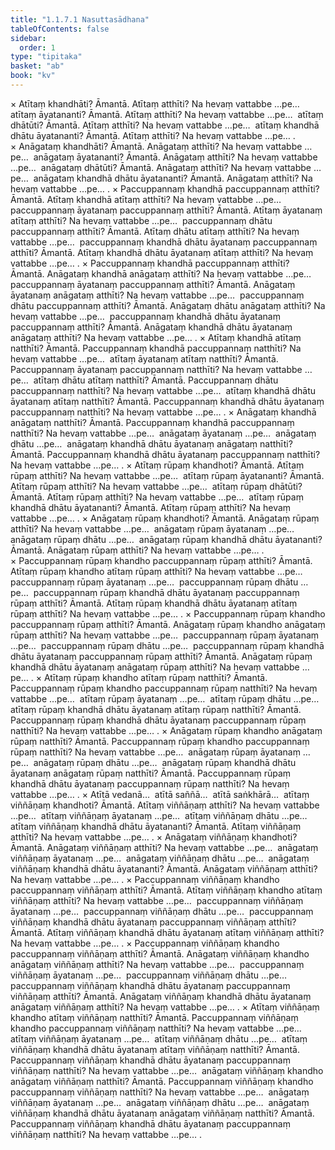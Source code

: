 ```yaml
---
title: "1.1.7.1 Nasuttasādhana"
tableOfContents: false
sidebar:
  order: 1
type: "tipitaka"
basket: "ab"
book: "kv"
---
```



<DynamicBreadcrumb />

<Division number="297" book="kv">

<Paragraph number="725" book="kv">
× Atītaṃ khandhāti? Āmantā. Atītaṃ atthīti? Na hevaṃ vattabbe …pe…  atītaṃ āyatananti? Āmantā. Atītaṃ atthīti? Na hevaṃ vattabbe …pe…  atītaṃ dhātūti? Āmantā. Atītaṃ atthīti? Na hevaṃ vattabbe …pe…  atītaṃ khandhā dhātu āyatananti? Āmantā. Atītaṃ atthīti? Na hevaṃ vattabbe …pe… .
</Paragraph>

<Paragraph number="726" book="kv">
× Anāgataṃ khandhāti? Āmantā. Anāgataṃ atthīti? Na hevaṃ vattabbe …pe…  anāgataṃ āyatananti? Āmantā. Anāgataṃ atthīti? Na hevaṃ vattabbe …pe…  anāgataṃ dhātūti? Āmantā. Anāgataṃ atthīti? Na hevaṃ vattabbe …pe…  anāgataṃ khandhā dhātu āyatananti? Āmantā. Anāgataṃ atthīti? Na hevaṃ vattabbe …pe… .
</Paragraph>

<Paragraph number="727" book="kv">
× Paccuppannaṃ khandhā paccuppannaṃ atthīti? Āmantā. Atītaṃ khandhā atītaṃ atthīti? Na hevaṃ vattabbe …pe…  paccuppannaṃ āyatanaṃ paccuppannaṃ atthīti? Āmantā. Atītaṃ āyatanaṃ atītaṃ atthīti? Na hevaṃ vattabbe …pe…  paccuppannaṃ dhātu paccuppannaṃ atthīti? Āmantā. Atītaṃ dhātu atītaṃ atthīti? Na hevaṃ vattabbe …pe…  paccuppannaṃ khandhā dhātu āyatanaṃ paccuppannaṃ atthīti? Āmantā. Atītaṃ khandhā dhātu āyatanaṃ atītaṃ atthīti? Na hevaṃ vattabbe …pe… .
</Paragraph>

<Paragraph number="728" book="kv">
× Paccuppannaṃ khandhā paccuppannaṃ atthīti? Āmantā. Anāgataṃ khandhā anāgataṃ atthīti? Na hevaṃ vattabbe …pe…  paccuppannaṃ āyatanaṃ paccuppannaṃ atthīti? Āmantā. Anāgataṃ āyatanaṃ anāgataṃ atthīti? Na hevaṃ vattabbe …pe…  paccuppannaṃ dhātu paccuppannaṃ atthīti? Āmantā. Anāgataṃ dhātu anāgataṃ atthīti? Na hevaṃ vattabbe …pe…  paccuppannaṃ khandhā dhātu āyatanaṃ paccuppannaṃ atthīti? Āmantā. Anāgataṃ khandhā dhātu āyatanaṃ anāgataṃ atthīti? Na hevaṃ vattabbe …pe… .
</Paragraph>

<Paragraph number="729" book="kv">
× Atītaṃ khandhā atītaṃ natthīti? Āmantā. Paccuppannaṃ khandhā paccuppannaṃ natthīti? Na hevaṃ vattabbe …pe…  atītaṃ āyatanaṃ atītaṃ natthīti? Āmantā. Paccuppannaṃ āyatanaṃ paccuppannaṃ natthīti? Na hevaṃ vattabbe …pe…  atītaṃ dhātu atītaṃ natthīti? Āmantā. Paccuppannaṃ dhātu paccuppannaṃ natthīti? Na hevaṃ vattabbe …pe…  atītaṃ khandhā dhātu āyatanaṃ atītaṃ natthīti? Āmantā. Paccuppannaṃ khandhā dhātu āyatanaṃ paccuppannaṃ natthīti? Na hevaṃ vattabbe …pe… .
</Paragraph>

<Paragraph number="730" book="kv">
× Anāgataṃ khandhā anāgataṃ natthīti? Āmantā. Paccuppannaṃ khandhā paccuppannaṃ natthīti? Na hevaṃ vattabbe …pe…  anāgataṃ āyatanaṃ …pe…  anāgataṃ dhātu …pe…  anāgataṃ khandhā dhātu āyatanaṃ anāgataṃ natthīti? Āmantā. Paccuppannaṃ khandhā dhātu āyatanaṃ paccuppannaṃ natthīti? Na hevaṃ vattabbe …pe… .
</Paragraph>

<Paragraph number="731" book="kv">
× Atītaṃ rūpaṃ khandhoti? Āmantā. Atītaṃ rūpaṃ atthīti? Na hevaṃ vattabbe …pe…  atītaṃ rūpaṃ āyatananti? Āmantā. Atītaṃ rūpaṃ atthīti? Na hevaṃ vattabbe …pe…  atītaṃ rūpaṃ dhātūti? Āmantā. Atītaṃ rūpaṃ atthīti? Na hevaṃ vattabbe …pe…  atītaṃ rūpaṃ khandhā dhātu āyatananti? Āmantā. Atītaṃ rūpaṃ atthīti? Na hevaṃ vattabbe …pe… .
</Paragraph>

<Paragraph number="732" book="kv">
× Anāgataṃ rūpaṃ khandhoti? Āmantā. Anāgataṃ rūpaṃ atthīti? Na hevaṃ vattabbe …pe…  anāgataṃ rūpaṃ āyatanaṃ …pe…  anāgataṃ rūpaṃ dhātu …pe…  anāgataṃ rūpaṃ khandhā dhātu āyatananti? Āmantā. Anāgataṃ rūpaṃ atthīti? Na hevaṃ vattabbe …pe… .
</Paragraph>

<Paragraph number="733" book="kv">
× Paccuppannaṃ rūpaṃ khandho paccuppannaṃ rūpaṃ atthīti? Āmantā. Atītaṃ rūpaṃ khandho atītaṃ rūpaṃ atthīti? Na hevaṃ vattabbe …pe…  paccuppannaṃ rūpaṃ āyatanaṃ …pe…  paccuppannaṃ rūpaṃ dhātu …pe…  paccuppannaṃ rūpaṃ khandhā dhātu āyatanaṃ paccuppannaṃ rūpaṃ atthīti? Āmantā. Atītaṃ rūpaṃ khandhā dhātu āyatanaṃ atītaṃ rūpaṃ atthīti? Na hevaṃ vattabbe …pe… .
</Paragraph>

<Paragraph number="734" book="kv">
× Paccuppannaṃ rūpaṃ khandho paccuppannaṃ rūpaṃ atthīti? Āmantā. Anāgataṃ rūpaṃ khandho anāgataṃ rūpaṃ atthīti? Na hevaṃ vattabbe …pe…  paccuppannaṃ rūpaṃ āyatanaṃ …pe…  paccuppannaṃ rūpaṃ dhātu …pe…  paccuppannaṃ rūpaṃ khandhā dhātu āyatanaṃ paccuppannaṃ rūpaṃ atthīti? Āmantā. Anāgataṃ rūpaṃ khandhā dhātu āyatanaṃ anāgataṃ rūpaṃ atthīti? Na hevaṃ vattabbe …pe… .
</Paragraph>

<Paragraph number="735" book="kv">
× Atītaṃ rūpaṃ khandho atītaṃ rūpaṃ natthīti? Āmantā. Paccuppannaṃ rūpaṃ khandho paccuppannaṃ rūpaṃ natthīti? Na hevaṃ vattabbe …pe…  atītaṃ rūpaṃ āyatanaṃ …pe…  atītaṃ rūpaṃ dhātu …pe…  atītaṃ rūpaṃ khandhā dhātu āyatanaṃ atītaṃ rūpaṃ natthīti? Āmantā. Paccuppannaṃ rūpaṃ khandhā dhātu āyatanaṃ paccuppannaṃ rūpaṃ natthīti? Na hevaṃ vattabbe …pe… .
</Paragraph>

<Paragraph number="736" book="kv">
× Anāgataṃ rūpaṃ khandho anāgataṃ rūpaṃ natthīti? Āmantā. Paccuppannaṃ rūpaṃ khandho paccuppannaṃ rūpaṃ natthīti? Na hevaṃ vattabbe …pe…  anāgataṃ rūpaṃ āyatanaṃ …pe…  anāgataṃ rūpaṃ dhātu …pe…  anāgataṃ rūpaṃ khandhā dhātu āyatanaṃ anāgataṃ rūpaṃ natthīti? Āmantā. Paccuppannaṃ rūpaṃ khandhā dhātu āyatanaṃ paccuppannaṃ rūpaṃ natthīti? Na hevaṃ vattabbe …pe… .
</Paragraph>

<Paragraph number="737" book="kv">
× Atītā vedanā…  atītā saññā…  atītā saṅkhārā…  atītaṃ viññāṇaṃ khandhoti? Āmantā. Atītaṃ viññāṇaṃ atthīti? Na hevaṃ vattabbe …pe…  atītaṃ viññāṇaṃ āyatanaṃ …pe…  atītaṃ viññāṇaṃ dhātu …pe…  atītaṃ viññāṇaṃ khandhā dhātu āyatananti? Āmantā. Atītaṃ viññāṇaṃ atthīti? Na hevaṃ vattabbe …pe… .
</Paragraph>

<Paragraph number="738" book="kv">
× Anāgataṃ viññāṇaṃ khandhoti? Āmantā. Anāgataṃ viññāṇaṃ atthīti? Na hevaṃ vattabbe …pe…  anāgataṃ viññāṇaṃ āyatanaṃ …pe…  anāgataṃ viññāṇaṃ dhātu …pe…  anāgataṃ viññāṇaṃ khandhā dhātu āyatananti? Āmantā. Anāgataṃ viññāṇaṃ atthīti? Na hevaṃ vattabbe …pe… .
</Paragraph>

<Paragraph number="739" book="kv">
× Paccuppannaṃ viññāṇaṃ khandho paccuppannaṃ viññāṇaṃ atthīti? Āmantā. Atītaṃ viññāṇaṃ khandho atītaṃ viññāṇaṃ atthīti? Na hevaṃ vattabbe …pe…  paccuppannaṃ viññāṇaṃ āyatanaṃ …pe…  paccuppannaṃ viññāṇaṃ dhātu …pe…  paccuppannaṃ viññāṇaṃ khandhā dhātu āyatanaṃ paccuppannaṃ viññāṇaṃ atthīti? Āmantā. Atītaṃ viññāṇaṃ khandhā dhātu āyatanaṃ atītaṃ viññāṇaṃ atthīti? Na hevaṃ vattabbe …pe… .
</Paragraph>

<Paragraph number="740" book="kv">
× Paccuppannaṃ viññāṇaṃ khandho paccuppannaṃ viññāṇaṃ atthīti? Āmantā. Anāgataṃ viññāṇaṃ khandho anāgataṃ viññāṇaṃ atthīti? Na hevaṃ vattabbe …pe…  paccuppannaṃ viññāṇaṃ āyatanaṃ …pe…  paccuppannaṃ viññāṇaṃ dhātu …pe…  paccuppannaṃ viññāṇaṃ khandhā dhātu āyatanaṃ paccuppannaṃ viññāṇaṃ atthīti? Āmantā. Anāgataṃ viññāṇaṃ khandhā dhātu āyatanaṃ anāgataṃ viññāṇaṃ atthīti? Na hevaṃ vattabbe …pe… .
</Paragraph>

<Paragraph number="741" book="kv">
× Atītaṃ viññāṇaṃ khandho atītaṃ viññāṇaṃ natthīti? Āmantā. Paccuppannaṃ viññāṇaṃ khandho paccuppannaṃ viññāṇaṃ natthīti? Na hevaṃ vattabbe …pe…  atītaṃ viññāṇaṃ āyatanaṃ …pe…  atītaṃ viññāṇaṃ dhātu …pe…  atītaṃ viññāṇaṃ khandhā dhātu āyatanaṃ atītaṃ viññāṇaṃ natthīti? Āmantā. Paccuppannaṃ viññāṇaṃ khandhā dhātu āyatanaṃ paccuppannaṃ viññāṇaṃ natthīti? Na hevaṃ vattabbe …pe…  anāgataṃ viññāṇaṃ khandho anāgataṃ viññāṇaṃ natthīti? Āmantā. Paccuppannaṃ viññāṇaṃ khandho paccuppannaṃ viññāṇaṃ natthīti? Na hevaṃ vattabbe …pe…  anāgataṃ viññāṇaṃ āyatanaṃ …pe…  anāgataṃ viññāṇaṃ dhātu …pe…  anāgataṃ viññāṇaṃ khandhā dhātu āyatanaṃ anāgataṃ viññāṇaṃ natthīti? Āmantā. Paccuppannaṃ viññāṇaṃ khandhā dhātu āyatanaṃ paccuppannaṃ viññāṇaṃ natthīti? Na hevaṃ vattabbe …pe… .
</Paragraph>
</Division>